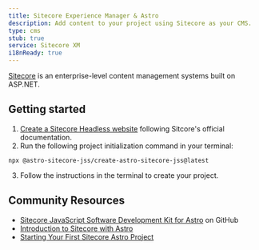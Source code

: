```yaml
---
title: Sitecore Experience Manager & Astro
description: Add content to your project using Sitecore as your CMS.
type: cms
stub: true
service: Sitecore XM
i18nReady: true
---
```


[Sitecore](https://www.sitecore.com/products/experience-manager) is an enterprise-level content management systems built on ASP.NET.

## Getting started

1. [Create a Sitecore Headless website](https://doc.sitecore.com/xp/en/developers/sxa/103/sitecore-experience-accelerator/create-a-headless-tenant-and-site.html) following Sitcore's official documentation.
2. Run the following project initialization command in your terminal: 
  ```shell
  npx @astro-sitecore-jss/create-astro-sitecore-jss@latest
  ```
3. Follow the instructions in the terminal to create your project.

## Community Resources

- [Sitecore JavaScript Software Development Kit for Astro](https://github.com/exdst/jss-astro-public) on GitHub
- [Introduction to Sitecore with Astro](https://exdst.com/posts/20231002-sitecore-astro)
- [Starting Your First Sitecore Astro Project](https://exdst.com/posts/20240103-first-sitecore-astro-project)
